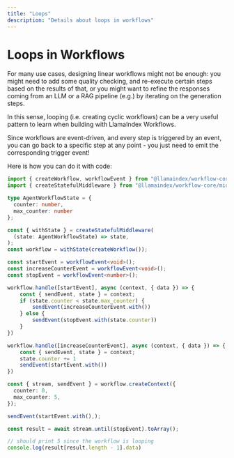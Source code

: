 ```yaml
---
title: "Loops"
description: "Details about loops in workflows"
---
```


# Loops in Workflows

For many use cases, designing linear workflows might not be enough: you might need to add some quality checking, and re-execute certain steps based on the results of that, or you might want to refine the responses coming from an LLM or a RAG pipeline (e.g.) by iterating on the generation steps. 

In this sense, looping (i.e. creating cyclic workflows) can be a very useful pattern to learn when building with LlamaIndex Workflows.

Since workflows are event-driven, and every step is triggered by an event, you can go back to a specific step at any point - you just need to emit the corresponding trigger event!

Here is how you can do it with code:

```ts
import { createWorkflow, workflowEvent } from "@llamaindex/workflow-core";
import { createStatefulMiddleware } from "@llamaindex/workflow-core/middleware/state";

type AgentWorkflowState = {
  counter: number,
  max_counter: number
};

const { withState } = createStatefulMiddleware(
  (state: AgentWorkflowState) => state,
);
const workflow = withState(createWorkflow());

const startEvent = workflowEvent<void>();
const increaseCounterEvent = workflowEvent<void>();
const stopEvent = workflowEvent<number>();

workflow.handle([startEvent], async (context, { data }) => {
    const { sendEvent, state } = context;
    if (state.counter < state.max_counter) {
        sendEvent(increaseCounterEvent.with())
    } else {
        sendEvent(stopEvent.with(state.counter))
    }
})

workflow.handle([increaseCounterEvent], async (context, { data }) => {
    const { sendEvent, state } = context;
    state.counter += 1
    sendEvent(startEvent.with())
})

const { stream, sendEvent } = workflow.createContext({
  counter: 0,
  max_counter: 5,
});

sendEvent(startEvent.with(),);

const result = await stream.until(stopEvent).toArray();

// should print 5 since the workflow is looping
console.log(result[result.length - 1].data)
```

